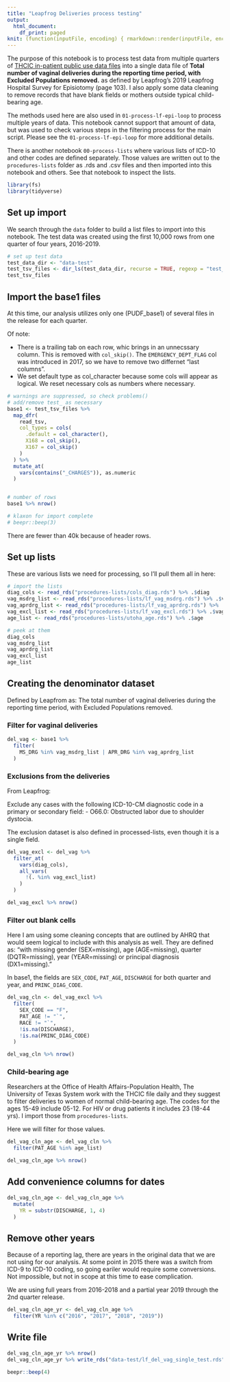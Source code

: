 ```yaml
---
title: "Leapfrog Deliveries process testing"
output:
  html_document:
    df_print: paged
knit: (function(inputFile, encoding) { rmarkdown::render(inputFile, encoding = encoding, output_dir = "docs") })
---
```


The purpose of this notebook is to process test data from multiple quarters of [THCIC in-patient public use data files](https://www.dshs.texas.gov/thcic/hospitals/Inpatientpudf.shtm) into a single data file of **Total number of vaginal deliveries during the reporting time period, with Excluded Populations removed.** as defined by Leapfrog's 2019 Leapfrog Hospital Survey for Episiotomy (page 103). I also apply some data cleaning to remove records that have blank fields or mothers outside typical child-bearing age.

The methods used here are also used in `01-process-lf-epi-loop` to process multiple years of data. This notebook cannot support that amount of data, but was used to check various steps in the filtering process for the main script. Please see the `01-process-lf-epi-loop` for more additional details.

There is another notebook `00-process-lists` where various lists of ICD-10 and other codes are defined separately. Those values are written out to the `procedures-lists` folder as .rds and .csv files and then imported into this notebook and others. See that notebook to inspect the lists.

```r
library(fs)
library(tidyverse)
```

## Set up import

We search through the `data` folder to build a list files to import into this notebook. The test data was created using the first 10,000 rows from one quarter of four years, 2016-2019.

```r
# set up test data
test_data_dir <- "data-test"
test_tsv_files <- dir_ls(test_data_dir, recurse = TRUE, regexp = "test_base1")
test_tsv_files
```

## Import the base1 files

At this time, our analysis utilizes only one (PUDF_base1) of several files in the release for each quarter.

Of note:

- There is a trailing tab on each row, whic brings in an unnecssary column. This is removed with `col_skip()`. The `EMERGENCY_DEPT_FLAG` col was introduced in 2017, so we have to remove two differnet "last columns".
- We set default type as col_character because some cols will appear as logical. We reset necessary cols as numbers where necessary.

```r
# warnings are suppressed, so check problems()
# add/remove test_ as necessary
base1 <- test_tsv_files %>%
  map_dfr(
    read_tsv,
    col_types = cols(
      .default = col_character(),
      X168 = col_skip(),
      X167 = col_skip()
    )
  ) %>% 
  mutate_at(
    vars(contains("_CHARGES")), as.numeric
  )


# number of rows
base1 %>% nrow()

# klaxon for import complete
# beepr::beep(3)

```

There are fewer than 40k because of header rows.

## Set up lists

These are various lists we need for processing, so I'll pull them all in here:

```r
# import the lists
diag_cols <- read_rds("procedures-lists/cols_diag.rds") %>% .$diag
vag_msdrg_list <- read_rds("procedures-lists/lf_vag_msdrg.rds") %>% .$vag_msdrg
vag_aprdrg_list <- read_rds("procedures-lists/lf_vag_aprdrg.rds") %>% .$vag_aprdrg
vag_excl_list <- read_rds("procedures-lists/lf_vag_excl.rds") %>% .$vag_excl
age_list <- read_rds("procedures-lists/utoha_age.rds") %>% .$age

# peek at them
diag_cols
vag_msdrg_list
vag_aprdrg_list
vag_excl_list
age_list
```

## Creating the denominator dataset

Defined by Leapfrom as: The total number of vaginal deliveries during the reporting time period, with Excluded Populations removed.

### Filter for vaginal deliveries

```r
del_vag <- base1 %>% 
  filter(
    MS_DRG %in% vag_msdrg_list | APR_DRG %in% vag_aprdrg_list
  )
```


### Exclusions from the deliveries

From Leapfrog:

Exclude any cases with the following ICD-10-CM diagnostic code in a primary or secondary field:
- O66.0: Obstructed labor due to shoulder dystocia.

The exclusion dataset is also defined in processed-lists, even though it is a single field.

```r

del_vag_excl <- del_vag %>% 
  filter_at(
    vars(diag_cols),
    all_vars(
      !(. %in% vag_excl_list)
    )
  ) 

del_vag_excl %>% nrow()

```

### Filter out blank cells

Here I am using some cleaning concepts that are outlined by AHRQ that would seem logical to include with this analysis as well. They are defined as: "with missing gender (SEX=missing), age (AGE=missing), quarter (DQTR=missing), year (YEAR=missing) or principal diagnosis (DX1=missing)."

In base1, the fields are `SEX_CODE`, `PAT_AGE`, `DISCHARGE` for both quarter and year, and `PRINC_DIAG_CODE`.

```r

del_vag_cln <- del_vag_excl %>% 
  filter(
    SEX_CODE == "F",
    PAT_AGE != "`",
    RACE != "`",
    !is.na(DISCHARGE),
    !is.na(PRINC_DIAG_CODE)
  )

del_vag_cln %>% nrow()
```

### Child-bearing age

Researchers at the Office of Health Affairs-Population Health, The University of Texas System work with the THCIC file daily and they suggest to filter deliveries to women of normal child-bearing age. The codes for the ages 15-49 include 05-12. For HIV or drug patients it includes 23 (18-44 yrs). I import those from `procedures-lists`.

Here we will filter for those values.

```r

del_vag_cln_age <- del_vag_cln %>% 
  filter(PAT_AGE %in% age_list)

del_vag_cln_age %>% nrow()
```

## Add convenience columns for dates

```r
del_vag_cln_age <- del_vag_cln_age %>% 
  mutate(
    YR = substr(DISCHARGE, 1, 4)
  )
```

## Remove other years

Because of a reporting lag, there are years in the original data that we are not using for our analysis. At some point in 2015 there was a switch from ICD-9 to ICD-10 coding, so going eariler would require some conversions. Not impossible, but not in scope at this time to ease complication.

We are using full years from 2016-2018 and a partial year 2019 through the 2nd quarter release. 

```r
del_vag_cln_age_yr <- del_vag_cln_age %>% 
  filter(YR %in% c("2016", "2017", "2018", "2019"))
```

## Write file

```r
del_vag_cln_age_yr %>% nrow()
del_vag_cln_age_yr %>% write_rds("data-test/lf_del_vag_single_test.rds")

beepr::beep(4)

```

